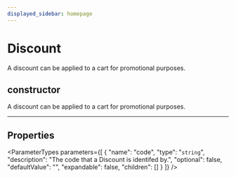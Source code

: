 ```yaml
---
displayed_sidebar: homepage
---
```



# Discount

A discount can be applied to a cart for promotional purposes.

## constructor

A discount can be applied to a cart for promotional purposes.

___

## Properties

<ParameterTypes parameters={[
  {
    "name": "code",
    "type": "`string`",
    "description": "The code that a Discount is identifed by.",
    "optional": false,
    "defaultValue": "",
    "expandable": false,
    "children": []
  }
]} />

